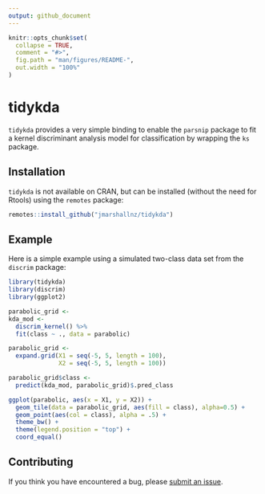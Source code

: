 ```yaml
---
output: github_document
---
```


<!-- README.md is generated from README.Rmd. Please edit that file -->

```r
knitr::opts_chunk$set(
  collapse = TRUE,
  comment = "#>",
  fig.path = "man/figures/README-",
  out.width = "100%"
)
```

# tidykda

`tidykda` provides a very simple binding to enable the `parsnip` package to fit a kernel discriminant analysis model for classification by wrapping the `ks` package.

## Installation

`tidykda` is not available on CRAN, but can be installed (without the need for Rtools) using the `remotes` package:

``` r
remotes::install_github("jmarshallnz/tidykda")
```
  
## Example

Here is a simple example using a simulated two-class data set from the `discrim` package:

```r
library(tidykda)
library(discrim)
library(ggplot2)

parabolic_grid <- 
kda_mod <-
  discrim_kernel() %>%
  fit(class ~ ., data = parabolic)

parabolic_grid <-
  expand.grid(X1 = seq(-5, 5, length = 100),
              X2 = seq(-5, 5, length = 100))

parabolic_grid$class <-
  predict(kda_mod, parabolic_grid)$.pred_class

ggplot(parabolic, aes(x = X1, y = X2)) +
  geom_tile(data = parabolic_grid, aes(fill = class), alpha=0.5) +
  geom_point(aes(col = class), alpha = .5) +
  theme_bw() +
  theme(legend.position = "top") +
  coord_equal()
```

## Contributing

If you think you have encountered a bug, please [submit an issue](https://github.com/jmarshallnz/tidykda/issues).
